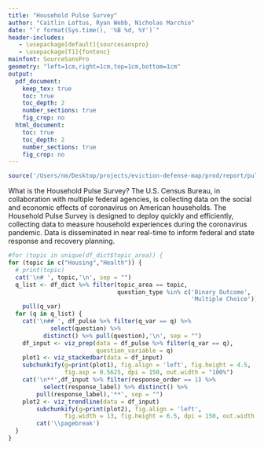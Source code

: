 ```yaml
---
title: "Household Pulse Survey"
author: "Caitlin Loftus, Ryan Webb, Nicholas Marchio"
date: "`r format(Sys.time(), '%B %d, %Y')`"
header-includes:
   - \usepackage[default]{sourcesanspro}
   - \usepackage[T1]{fontenc}
mainfont: SourceSansPro
geometry: "left=1cm,right=1cm,top=1cm,bottom=1cm"
output:
  pdf_document: 
    keep_tex: true
    toc: true 
    toc_depth: 2 
    number_sections: true 
    fig_crop: no
  html_document: 
    toc: true 
    toc_depth: 2
    number_sections: true 
    fig_crop: no
---
```


```r
source('/Users/nm/Desktop/projects/eviction-defense-map/prod/report/pulse-viz-prep.R')
```
\newpage

What is the Household Pulse Survey? The U.S. Census Bureau, in collaboration with multiple federal agencies, is collecting data on the social and economic effects of coronavirus on American households. The Household Pulse Survey is designed to deploy quickly and efficiently, collecting data to measure household experiences during the coronavirus pandemic. Data is disseminated in near real-time to inform federal and state response and recovery planning.

\newpage

```r

#for (topic in unique(df_dict$topic_area)) {
for (topic in c("Housing","Health")) {
  # print(topic)
  cat('\n# ', topic,'\n', sep = "")
  q_list <- df_dict %>% filter(topic_area == topic,
                               question_type %in% c('Binary Outcome',
                                                    'Multiple Choice')) %>%
    pull(q_var)
  for (q in q_list) {
    cat('\n## ', df_pulse %>% filter(q_var == q) %>%
            select(question) %>% 
          distinct() %>% pull(question),'\n', sep = "")
    df_input <- viz_prep(data = df_pulse %>% filter(q_var == q),
                         question_variable = q)
    plot1 <- viz_stackedbar(data = df_input)
    subchunkify(g=print(plot1), fig.align = 'left', fig.height = 4.5,
                fig.asp = 0.5625, dpi = 150, out.width = "100%") 
    cat('\n**',df_input %>% filter(response_order == 1) %>% 
          select(response_label) %>% distinct() %>% 
        pull(response_label),'**', sep = "")
    plot2 <- viz_trendline(data = df_input)
        subchunkify(g=print(plot2), fig.align = 'left', 
                fig.width = 13, fig.height = 6.5, dpi = 150, out.width = "100%")
        cat('\\pagebreak')
  }
}

```
